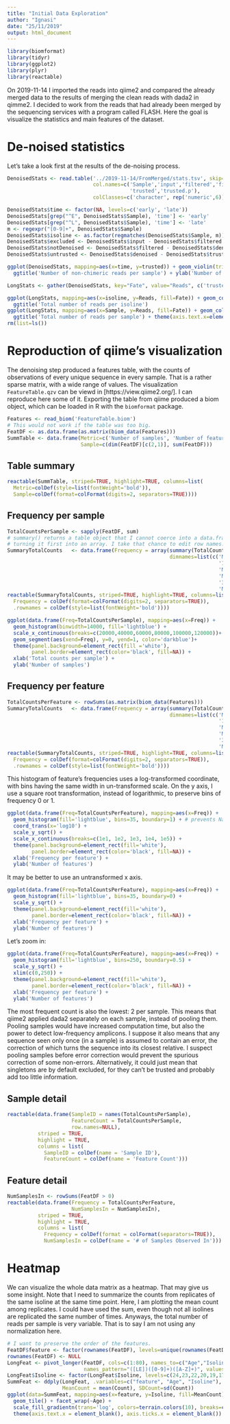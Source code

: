 ```yaml
---
title: "Initial Data Exploration"
author: "Ignasi"
date: "25/11/2019"
output: html_document
---
```


```r
library(biomformat)
library(tidyr)
library(ggplot2)
library(plyr)
library(reactable)
```

On 2019-11-14 I imported the reads into qiime2 and compared the already merged data to the results of
merging the clean reads with dada2 in qimme2. I decided to work from the reads that had already been
merged by the sequencing services with a program called FLASH. Here the goal is visualize the statistics
and main features of the dataset.

# De-noised statistics
Let's take a look first at the results of the de-noising process.

```r
DenoisedStats <- read.table('../2019-11-14/FromMerged/stats.tsv', skip=1, 
                            col.names=c('Sample','input','filtered','filtered.p','denoised',
                                        'trusted','trusted.p'),
                            colClasses=c('character', rep('numeric',6)))

DenoisedStats$time <- factor(NA, levels=c('early', 'late'))
DenoisedStats[grep("^E", DenoisedStats$Sample), 'time'] <- 'early'
DenoisedStats[grep("^L", DenoisedStats$Sample), 'time'] <- 'late'
m <- regexpr("[0-9]+", DenoisedStats$Sample)
DenoisedStats$isoline <- as.factor(regmatches(DenoisedStats$Sample, m))
DenoisedStats$excluded <- DenoisedStats$input - DenoisedStats$filtered
DenoisedStats$notDenoised <- DenoisedStats$filtered - DenoisedStats$denoised
DenoisedStats$untrusted <- DenoisedStats$denoised - DenoisedStats$trusted

ggplot(DenoisedStats, mapping=aes(x=time, y=trusted)) + geom_violin(trim=FALSE) + geom_jitter(width=0.05) +
  ggtitle('Number of non-chimeric reads per sample') + ylab('Number of reads')

LongStats <- gather(DenoisedStats, key="Fate", value="Reads", c('trusted','untrusted','notDenoised','excluded'))

ggplot(LongStats, mapping=aes(x=isoline, y=Reads, fill=Fate)) + geom_col() + facet_wrap(~time) +
  ggtitle('Total number of reads per isoline')
ggplot(LongStats, mapping=aes(x=Sample, y=Reads, fill=Fate)) + geom_col() +
  ggtitle('Total number of reads per sample') + theme(axis.text.x=element_text(angle=90,size=6))
rm(list=ls())
```

# Reproduction of qiime's visualization
The denoising step produced a features table, with the counts of observations of every unique sequence in
every sample. That is a rather sparse matrix, with a wide range of values. The visualization `FeatureTable.qzv`
can be viewd in [https://view.qiime2.org/]. I can reproduce here some of it. Exporting the table from qiime
produced a biom object, which can be loaded in R with the `biomformat` package.

```r
Features <- read_biom('FeatureTable.biom')
# This would not work if the table was too big.
FeatDF <- as.data.frame(as.matrix(biom_data(Features)))
SummTable <- data.frame(Metric=c('Number of samples', 'Number of features', 'Total frequency'),
                        Sample=c(dim(FeatDF)[c(2,1)], sum(FeatDF)))
```

## Table summary
```r
reactable(SummTable, striped=TRUE, highlight=TRUE, columns=list(
  Metric=colDef(style=list(fontWeight='bold')),
  Sample=colDef(format=colFormat(digits=2, separators=TRUE))))
```

## Frequency per sample
```r
TotalCountsPerSample <- sapply(FeatDF, sum)
# summary() returns a table object that I cannot coerce into a data.frame without
# turning it first into an array. I take that chance to edit row names.
SummaryTotalCounts   <- data.frame(Frequency = array(summary(TotalCountsPerSample),
                                                     dimnames=list(c('Minimum frequency',
                                                                     '1st quantile',
                                                                     'Median frequency',
                                                                     'Mean frequency',
                                                                     '3rd quantile',
                                                                     'Maximum frequency'))))
reactable(SummaryTotalCounts, striped=TRUE, highlight=TRUE, columns=list(
  Frequency = colDef(format=colFormat(digits=2, separators=TRUE)),
  .rownames = colDef(style=list(fontWeight='bold'))))
```

```r
ggplot(data.frame(Freq=TotalCountsPerSample), mapping=aes(x=Freq)) +
  geom_histogram(binwidth=14000, fill='lightblue') +
  scale_x_continuous(breaks=c(20000,40000,60000,80000,100000,120000))+
  geom_segment(aes(xend=Freq), y=0, yend=1, color='darkblue')+
  theme(panel.background=element_rect(fill ='white'),
        panel.border=element_rect(color='black', fill=NA)) +
  xlab('Total counts per sample') +
  ylab('Number of samples')
```

## Frequency per feature
```r
TotalCountsPerFeature <- rowSums(as.matrix(biom_data(Features)))
SummaryTotalCounts   <- data.frame(Frequency = array(summary(TotalCountsPerFeature),
                                                     dimnames=list(c('Minimum frequency',
                                                                     '1st quantile',
                                                                     'Median frequency',
                                                                     'Mean frequency',
                                                                     '3rd quantile',
                                                                     'Maximum frequency'))))
reactable(SummaryTotalCounts, striped=TRUE, highlight=TRUE, columns=list(
  Frequency = colDef(format=colFormat(digits=2, separators=TRUE)),
  .rownames = colDef(style=list(fontWeight='bold'))))
```

This histogram of feature's frequencies uses a log-transformed coordinate, with bins having the
same width in un-transformed scale. On the y axis, I use a square root transformation, instead
of logarithmic, to preserve bins of frequency 0 or 1.

```r
ggplot(data.frame(Freq=TotalCountsPerFeature), mapping=aes(x=Freq)) +
  geom_histogram(fill='lightblue', bins=35, boundary=1) + # prevents Nan upon log transformation
  coord_trans(x='log10') +
  scale_y_sqrt() +
  scale_x_continuous(breaks=c(1e1, 1e2, 1e3, 1e4, 1e5)) +
  theme(panel.background=element_rect(fill='white'),
        panel.border=element_rect(color='black', fill=NA)) +
  xlab('Frequency per feature') + 
  ylab('Number of features') 
```

It may be better to use an untransformed x axis.

```r
ggplot(data.frame(Freq=TotalCountsPerFeature), mapping=aes(x=Freq)) +
  geom_histogram(fill='lightblue', bins=35, boundary=0) +
  scale_y_sqrt() +
  theme(panel.background=element_rect(fill='white'),
        panel.border=element_rect(color='black', fill=NA)) +
  xlab('Frequency per feature') +
  ylab('Number of features')
```

Let's zoom in:

```r
ggplot(data.frame(Freq=TotalCountsPerFeature), mapping=aes(x=Freq)) +
  geom_histogram(fill='lightblue', bins=250, boundary=0.5) +
  scale_y_sqrt() +
  xlim(c(0,250)) +
  theme(panel.background=element_rect(fill='white'),
        panel.border=element_rect(color='black', fill=NA)) +
  xlab('Frequency per feature') +
  ylab('Number of features')
```

The most frequent count is also the lowest: 2 per sample. This means that qiime2 applied dada2 separately on
each sample, instead of pooling them. Pooling samples would have increased computation time, but
also the power to detect low-frequency amplicons. I suppose it also means that any sequence
seen only once (in a sample) is assumed to contain an error, the correction of which turns the
sequence into its closest relative. I suspect pooling samples before error correction would
prevent the spurious correction of some non-errors. Alternatively, it could just mean that singletons
are by default excluded, for they can't be trusted and probably add too little information.

## Sample detail

```r
reactable(data.frame(SampleID = names(TotalCountsPerSample),
                     FeatureCount = TotalCountsPerSample,
                     row.names=NULL),
          striped = TRUE,
          highlight = TRUE,
          columns = list(
            SampleID = colDef(name = 'Sample ID'),
            FeatureCount = colDef(name = 'Feature Count')))
```

## Feature detail

```r
NumSamplesIn <- rowSums(FeatDF > 0)
reactable(data.frame(Frequency = TotalCountsPerFeature,
                     NumSamplesIn = NumSamplesIn),
          striped = TRUE,
          highlight = TRUE,
          columns = list(
            Frequency = colDef(format = colFormat(separators=TRUE)),
            NumSamplesIn = colDef(name = '# of Samples Observed In')))
```

# Heatmap
We can visualize the whole data matrix as a heatmap. That may give us some insight. Note that
I need to summarize the counts from replicates of the same isoline at the same time point. Here,
I am plotting the mean count among replicates. I could have used the sum, even though not all
isolines are replicated the same number of times. Anyways, the total number of reads per sample
is very variable. That is to say I am not using any normalization here.

```r
# I want to preserve the order of the features.
FeatDF$feature <- factor(rownames(FeatDF), levels=unique(rownames(FeatDF)), ordered=TRUE)
rownames(FeatDF) <- NULL
LongFeat <- pivot_longer(FeatDF, cols=c(1:80), names_to=c("Age","Isoline","Batch"),
                         names_pattern="([LE])([0-9]+)([A-Z]+)", values_to="Count")
LongFeat$Isoline <- factor(LongFeat$Isoline, levels=c(24,23,22,20,19,17,15,14,12,11,10,6), ordered=TRUE)
SummFeat <- ddply(LongFeat, .variables=c("feature", "Age", "Isoline"), summarize,
                  MeanCount = mean(Count), SDCount=sd(Count))
ggplot(data=SummFeat, mapping=aes(x=feature, y=Isoline, fill=MeanCount)) +
  geom_tile() + facet_wrap(~Age) +
  scale_fill_gradientn(trans='log', colors=terrain.colors(10), breaks=c(5,50,500,3000)) +
  theme(axis.text.x = element_blank(), axis.ticks.x = element_blank())
```
